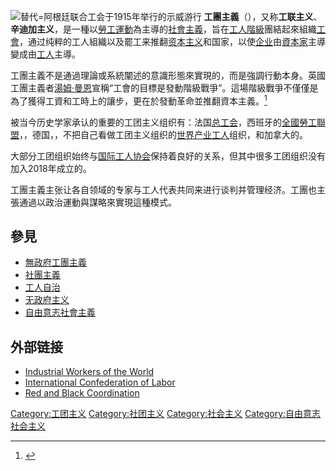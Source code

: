 {{Expand|time=2017-03-29T14:06:59+00:00}}
[[File:FORA_Demonstration.jpg|替代=阿根廷联合工会于1915年举行的示威游行]]
{{勞工}}
'''工團主義'''（{{lang-en|Syndicalism}}），又称'''工联主义'''、'''辛迪加主义'''，是一種以[[勞工運動|勞工運動]]為主導的[[社會主義|社會主義]]，旨在[[工人階級|工人階級]]團結起來組織[[工會|工會]]，通过纯粹的工人組織以及罷工来推翻[[资本主义|资本主义]]和国家，以使[[企业|企业]]由[[資本家|資本家]]主導變成由[[工人|工人]]主導。

工團主義不是通過理論或系統闡述的意識形態來實現的，而是強調行動本身。英國工團主義者[[湯姆·曼恩|湯姆·曼恩]]宣稱“工會的目標是發動階級戰爭”。這場階級戰爭不僅僅是為了獲得工資和工時上的讓步，更在於發動革命並推翻資本主義。<ref>{{Cite book|chapter=Darlington.|series=Oxford Dictionary of National Biography|url=http://dx.doi.org/10.1093/ref:odnb/91228|publisher=Oxford University Press|date=2008-05-24}}</ref>

被当今历史学家承认的重要的工团主义组织有：法国[[總工會_(法國)|总工会]]，西班牙的[[全國勞工聯盟|全國勞工聯盟]]，{{tsl|en|Italian Syndicalist Union|意大利工团主义联盟}}，德国{{tsl|en|Free Workers' Union of Germany|自由工人联盟}}，{{tsl|en|Argentine Regional Workers' Federation|阿根廷地区工人联合会}}，不把自己看做工团主义组织的[[世界产业工人|世界产业工人]]组织，{{tsl|en|Irish Transport and General Workers' Union|爱尔兰运输工人总工会}}和加拿大的{{tsl|en|One Big Union (Canada)|一个大工会}}。

大部分工团组织始终与[[国际工人协会_(1922年)|国际工人协会]]保持着良好的关系，但其中很多工团组织没有加入2018年成立的{{tsl|en|International_Workers%27_Association#IWA_today|国际劳工联合会}}。

工團主義主张让各自领域的专家与工人代表共同来进行谈判并管理经济。工團也主張通過以政治運動與謀略來實現這種模式。

== 參見 ==
* [[無政府工團主義|無政府工團主義]]
* [[社團主義|社團主義]]
* [[工人自治|工人自治]]
* [[无政府主义|无政府主义]]
* [[自由意志社會主義|自由意志社會主義]]
==外部链接==
{{Commons category}}
* [https://iww.org/ Industrial Workers of the World] {{Wayback|url=https://iww.org/ |date=20210316162707 }}
* [https://www.icl-cit.org/ International Confederation of Labor] {{Wayback|url=https://www.icl-cit.org/ |date=20210214181946 }}
* [http://www.redblack.org/ Red and Black Coordination] {{Wayback|url=http://www.redblack.org/ |date=20150214031530 }}

{{Authority control}}
{{政治小作品}}

[[Category:工团主义|Category:工团主义]]
[[Category:社团主义|Category:社团主义]]
[[Category:社会主义|Category:社会主义]]
[[Category:自由意志社会主义|Category:自由意志社会主义]]